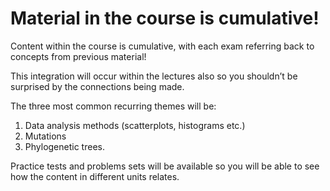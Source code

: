 # Material in the course is cumulative!

Content within the course is cumulative, with each exam referring back to concepts from previous material!  

This integration will occur within the lectures also so you shouldn't be surprised by the connections being made.  

The three most common recurring themes will be:

1. Data analysis methods (scatterplots, histograms etc.)
2. Mutations
3. Phylogenetic trees.

Practice tests and problems sets will be available so you will be able to see how the content in different units relates.